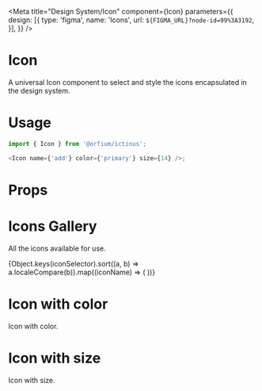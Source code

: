 
<Meta
    title="Design System/Icon"
    component={Icon}
    parameters={{
        design: [{
            type: 'figma',
            name: 'Icons',
            url: `${FIGMA_URL}?node-id=99%3A3192`,
        }],
    }} />

# Icon

A universal Icon component to select and style the icons encapsulated in the design system.

# Usage

```js
import { Icon } from '@orfium/ictinus';

<Icon name={'add'} color={'primary'} size={14} />;
```

# Props

<Props of={Icon} />

# Icons Gallery

All the icons available for use.

<Preview>
  <Story name="Icons Gallery">
    <Stack>
      {Object.keys(iconSelector).sort((a, b) => a.localeCompare(b)).map((iconName) => (
        <PresentComponent key={iconName} name={iconName} width={150}>
          <Icon name={iconName} color={'darkGrey'} />
        </PresentComponent>
      ))}
    </Stack>
  </Story>
</Preview>

# Icon with color

Icon with color.

<Preview>
  <Story name="Icon with color">
    <Stack>
      <PresentComponent name={'primary'}>
        <Icon name={'add'} color={'primary'} />
      </PresentComponent>
      <PresentComponent name={'secondary'}>
        <Icon name={'add'} color={'secondary'} />
      </PresentComponent>
      <PresentComponent name={'success'}>
        <Icon name={'add'} color={'success'} />
      </PresentComponent>
      <PresentComponent name={'error'}>
        <Icon name={'add'} color={'error'} />
      </PresentComponent>
      <PresentComponent name={'info'}>
        <Icon name={'add'} color={'info'} />
      </PresentComponent>
      <PresentComponent name={'warning'}>
        <Icon name={'add'} color={'warning'} />
      </PresentComponent>
      <PresentComponent name={'primary'}>
        <Icon name={'add'} color={'primary'} />
      </PresentComponent>
      <PresentComponent name={'secondary'}>
        <Icon name={'add'} color={'secondary'} />
      </PresentComponent>
      <PresentComponent name={'custom'}>
        <Icon name={'add'} color={'#de5798'} />
      </PresentComponent>
    </Stack>
  </Story>
</Preview>


# Icon with size

Icon with size.

<Preview>
  <Story name="Icon with size">
    <Stack>
    <PresentComponent name={'default'}>
      <Icon name={'add'} />
    </PresentComponent>
    <PresentComponent name={'20'}>
      <Icon name={'add'} size={20} />
    </PresentComponent>
    <PresentComponent name={'46'}>
      <Icon name={'add'} size={46} />
    </PresentComponent>
    </Stack>
  </Story>
</Preview>
